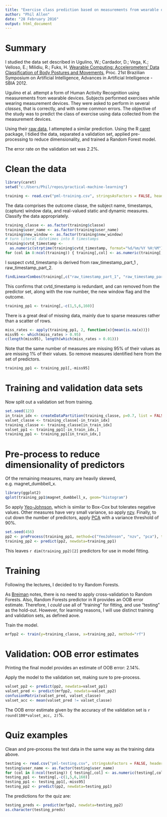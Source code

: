 ```yaml
---
title: "Exercise class prediction based on measurements from wearable devices"
author: "Phil Allen"
date: "28 February 2016"
output: html_document
---
```


# Summary

I studied the data set described in Ugulino, W.; Cardador, D.; Vega, K.; Velloso, E.; Milidiu, R.; Fuks, H. [Wearable Computing: Accelerometers' Data Classification of Body Postures and Movements](http://groupware.les.inf.puc-rio.br/public/papers/2012.Ugulino.WearableComputing.HAR.Classifier.RIBBON.pdf), Proc. 21st Brazilian Symposium on Artificial Intelligence, Advances in Artificial Intelligence - SBIA 2012.

Ugulino et al. attempt a form of Human Activity Recognition using measurements from wearable devices. Subjects performed exercises while wearing measurement devices. They were asked to perform in several _classes_, that is correctly, and with some common errors. The objective of the study was to predict the class of exercise using data collected from the measurement devices.

Using their [raw data](https://d396qusza40orc.cloudfront.net/predmachlearn/pml-training.csv), I attempted a similar prediction. Using the R [caret](http://topepo.github.io/caret/index.html) package, I tidied the data, separated a validation set, applied pre-processing to reduce dimensionality, and trained a Random Forest model.

The error rate on the validation set was 2.2%.

# Clean the data

```r
library(caret)
setwd("c:/Users/Phil/repos/practical-machine-learning")
```

```r
training <- read.csv("pml-training.csv", stringsAsFactors = FALSE, header = TRUE)
```

The data comprises the outcome classe, the subject name, timestamps, (capture) window data, and real-valued static and dynamic measures. Classify the data appropriately.
```r
training_classe <- as.factor(training$classe)
training$user_name <- as.factor(training$user_name)
training$new_window <- as.factor(training$new_window)
# turn literal datetimes into R timestamps
training$cvtd_timestamp <-
  as.numeric(strptime(training$cvtd_timestamp, format="%d/%m/%Y %H:%M"))
for (col in 8:ncol(training)) { training[,col] <- as.numeric(training[,col]) }
```

I suspect cvtd_timestamp is derived from raw_timestamp_part_1 , raw_timestamp_part_2.
```r
findLinearCombos(training[,c("raw_timestamp_part_1", "raw_timestamp_part_2", "cvtd_timestamp")])$remove
```
This confirms that cvtd_timestamp is redundant, and can removed from the predictor set, along with the row number, the new window flag and the outcome.

```r
training_pp1 <- training[,-c(1,5,6,160)]
```

There is a great deal of missing data, mainly due to sparse measures rather than a scatter of rows.
```r
miss_rates <- apply(training_pp1, 2, function(x){mean(is.na(x))})
miss95 <- which(miss_rates > 0.95)
c(length(miss95), length(which(miss_rates > 0.01)))
```
Note that the same number of measures are missing 95% of their values as are missing 1% of their values. So remove measures identified here from the set of predictors.
```r
training_pp1 <- training_pp1[,-miss95]
```

# Training and validation data sets

Now split out a validation set from training.
```r
set.seed(123)
in_train_idx <- createDataPartition(training_classe, p=0.7, list = FALSE)
valset_classe <- training_classe[-in_train_idx]
training_classe <- training_classe[in_train_idx]
valset_pp1 <- training_pp1[-in_train_idx,]
training_pp1 <- training_pp1[in_train_idx,]
```

# Pre-process to reduce dimensionality of predictors

Of the remaining measures, many are heavily skewed, e.g. magnet_dumbbell_x.
```r
library(ggplot2)
qplot(training_pp1$magnet_dumbbell_x, geom="histogram")
```

So apply [Yeo-Johnson](http://www.inside-r.org/packages/cran/VGAM/docs/yeo.johnson), which is similar to Box-Cox but tolerates negative values. Other measures have very small variance, so apply  [nzv](http://www.inside-r.org/packages/cran/caret/docs/nearZeroVar). Finally, to cut down the number of predictors, apply [PCA](https://en.wikipedia.org/wiki/Principal_component_analysis) with a variance threshold of 90%.

```r
set.seed(456)
pp2 <- preProcess(training_pp1, method=c("YeoJohnson", "nzv", "pca"), thresh=0.9)
training_pp2 <- predict(pp2, newdata=training_pp1)
```
This leaves `r dim(training_pp2)[2]` predictors for use in model fitting.

# Training

Following the lectures, I decided to try Random Forests.

As [Breiman](http://www.stat.berkeley.edu/~breiman/RandomForests/cc_home.htm#ooberr) notes, there is no need to apply cross-validation to Random Forests. Also, Random Forests predictor in R provides an OOB error estimate. Therefore, I _could_ use all of "training" for fitting, and use "testing" as the hold-out. However, for learning reasons, I will use distinct training and validation sets, as defined aove.

Train the model.
```r
mrfpp2 <- train(y=training_classe, x=training_pp2, method="rf")
```

# Validation: OOB error estimates

Printing the final model provides an estimate of OOB error: 2.14%.

Apply the model to the validation set, making sure to pre-process.
```r
valset_pp2 <- predict(pp2, newdata=valset_pp1)
valset_pred <- predict(mrfpp2, newdata=valset_pp2)
confusionMatrix(valset_pred, valset_classe)
valset_acc <- mean(valset_pred != valset_classe)
```
The OOB error estimate given by the accuracy of the validation set is `r round(100*valset_acc, 2)`%.

# Quiz examples

Clean and pre-process the test data in the same way as the training data above.
```r
testing <- read.csv("pml-testing.csv", stringsAsFactors = FALSE, header = TRUE)
testing$user_name <- as.factor(testing$user_name)
for (col in 8:ncol(testing)) { testing[,col] <- as.numeric(testing[,col]) }
testing_pp1 <- testing[,-c(1,5,6,160)]
testing_pp1 <- testing_pp1[,-miss95]
testing_pp2 <- predict(pp2, newdata=testing_pp1)
```

The predictions for the quiz are:
```r
testing_preds <- predict(mrfpp2, newdata=testing_pp2)
as.character(testing_preds)
```
